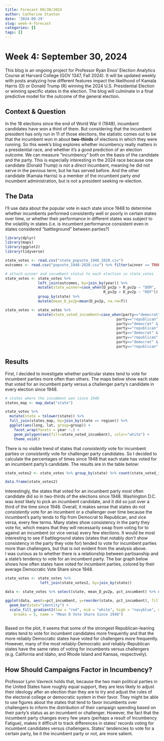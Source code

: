 ```yaml
---
title: Forecast 09/30/2024
author: Catherine Stanton
date: '2024-09-29'
slug: week-4-forecast
categories: []
tags: []
---
```


<h1>Week 4: September 30, 2024</h1>  
This blog is an ongoing project for Professor Ryan Enos' Election Analytics Course at Harvard College (GOV 1347, Fall 2024). It will be updated weekly with posts analyzing how different features impact the likelihood of Kamala Harris (D) or Donald Trump (R) winning the 2024 U.S. Presidential Election or winning specific states in the election. The blog will culminate in a final predictive model for the outcome of the general election.

<h2>Context & Question</h2>
In the 18 elections since the end of World War II (1948), incumbent candidates have won a third of them. But considering that the incumbent president has only run in 11 of those elections, the statistic comes out to be that the incumbent won in about **two-thirds** of elections in which they were running. So this week's blog explores whether incumbency really matters in a presidential race, and whether it's a good prediction of an election outcome. We can measure "incumbency" both on the basis of the candidate and the party. This is especially interesting in the 2024 race because one candidate (Donald Trump) is not a *direct* incumbent, meaning he did not serve in the pevious term, but he has served before. And the other candidate (Kamala Harris) is a member of the incumbent party *and* incumbent administration, but is not a president seeking re-election.

<h2>The Data</h2>
I'll use data about the popular vote in each state since 1948 to determine whether incumbents performed consistently well or poorly in certain states over time, or whether their performance in different states was subject to the volatility in states (i.e. is incumbent performance consistent even in states considered "battleground" between parties?)

```r
library(dplyr)
library(maps)
library(ggplot2)
library(tidyverse)

state_votes <- read.csv("state_popvote_1948_2020.csv")
outcomes <- read.csv("popvote_1948-2020.csv") %>% filter(winner == TRUE)

# attach winner and incumbent status to each election in state_votes
state_votes <- state_votes %>%
               left_join(outcomes, by=join_by(year)) %>%
               mutate(state_winner=case_when(D_pv2p > R_pv2p ~ "DEM",
                                             R_pv2p > D_pv2p ~ "REP")) %>%
               group_by(state) %>%
               mutate(mean_D_pv2p=mean(D_pv2p, na.rm=T))

state_votes <- state_votes %>%
               mutate(state_voted_incumbent=case_when(party=="democrat" & incumbent_party==TRUE & state_winner=="DEM" ~ TRUE,
                                                   party=="republican" & incumbent_party==TRUE & state_winner=="REP" ~ TRUE,
                                                   party=="democrat" & incumbent_party==TRUE & state_winner=="REP" ~ FALSE,
                                                   party=="republican" & incumbent_party==TRUE & state_winner=="DEM" ~ FALSE,
                                                   party=="democrat" & incumbent_party==FALSE & state_winner=="DEM" ~ FALSE,
                                                   party=="republican" & incumbent_party==FALSE & state_winner=="REP" ~ FALSE,
                                                   party=="democrat" & incumbent_party==FALSE & state_winner=="REP" ~ TRUE,
                                                   party=="republican" & incumbent_party==FALSE & state_winner=="DEM" ~ TRUE))
```


<h2>Results</h2>

First, I decided to investigate whether particular states tend to vote for incumbent parties more often than others. The maps below show each state that voted for an incumbent party versus a challenger party's candidate in every election since 1948.

```r
# states where the incumbent won since 1948
states_map <- map_data("state")

state_votes %>%
  mutate(state = tolower(state)) %>%
  full_join(states_map, by=join_by(state == region)) %>%
  ggplot(aes(long, lat, group=group)) +
    facet_wrap(facets = year ~.) + 
    geom_polygon(aes(fill=state_voted_incumbent), color="white") +
    theme_void()
```

There is no visible trend of states that *consistently* vote for incumbent parties or *consistently* vote for challenger party candidates. So I decided to calculate the percentages of times since 1948 that each state has voted for an incumbent party's candidate. The results are in the table below:

```r
state_votes2 <- state_votes %>% group_by(state) %>% count(state_voted_incumbent) %>% filter(state_voted_incumbent==T) %>% select(state, n) %>% mutate(pct_incumbent=n/18) %>% arrange(desc(pct_incumbent))

data.frame(state_votes2)
```

Interestingly, the states that voted for an incumbent party *most* often candidate did so in two-thirds of the elections since 1948. Washington D.C. was *least* likely to pick an incumbent candidate, and it did so just over a third of the time since 1948. Overall, it makes sense that states do not *consistently* vote for an incumbent or a challenger over time because the incumbent's party tends to flip from Democrat to Republican, and vice versa, every few terms. Many states show consistency in the party they vote for, which means that they will necessarily swap from voting for to against an incumbent (or vice versa) every few elections. It would be most interesting to see if battleground states (states that notably *don't* show consistency in the party they vote for) tended to vote for incumbent parties more than challengers, but that is not evident from the analysis above.  
I was curious as to whether there is a relationship between partisanship and a state's tendency to vote for an incumbent party. The bar graph below shows how often states have voted for incumbent parties, colored by their average Democratic Vote Share since 1948.

```r
state_votes <- state_votes %>%
                left_join(state_votes2, by=join_by(state))

data <- state_votes %>% select(state, mean_D_pv2p, pct_incumbent) %>% distinct()

ggplot(data, aes(x=pct_incumbent, y=reorder(state, pct_incumbent), fill=mean_D_pv2p)) +
  geom_bar(stat="identity") +
  scale_fill_gradient2(low = "red", mid = "white", high = "navyblue", midpoint = 50, 
    breaks = 5, name = "Mean D Vote Share Since 1948") 
  
```

Based on the plot, it seems that some of the strongest Republican-leaning states tend to vote for incumbent candidates more frequently and that the more reliably Democratic states have voted for challengers more frequently. However, many of the most reliably-Democratic and reliably-Republican states have the same rates of voting for incumbents versus challengers (e.g. California and Idaho, and Rhode Island and Kansas, respectively).

<h2>How Should Campaigns Factor in Incumbency?</h2>
Professor Lynn Vavreck holds that, because the two main political parties in the United States have roughly equal support, they are less likely to adjust their ideology after an election than they are to try and adjust the rules of the electoral college or democratic system in their favor. They might be able to use figures about the states that tend to favor incumbents over challengers to inform the distribution of their campaign spending based on their party's status as an incumbent or challenger. However, the fact that the incumbent party changes every few years (perhaps a result of Incumbency Fatigue), makes it difficult to track differences in states' records voting for incumbent candidates versus challengers. States' tendencies to vote for a certain party, be it the incumbent party or not, are more salient.  


